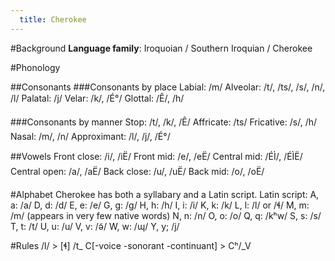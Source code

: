 ---
  title: Cherokee
---
#Background
**Language family**: Iroquoian / Southern Iroquian / Cherokee

#Phonology

##Consonants
###Consonants by place
Labial: /m/
Alveolar: /t/, /ts/, /s/, /n/, /l/
Palatal: /j/
Velar: /k/, /É°/
Glottal: /Ê/, /h/

###Consonants by manner
Stop: /t/, /k/, /Ê/
Affricate: /ts/
Fricative: /s/, /h/
Nasal: /m/, /n/
Approximant: /l/, /j/, /É°/

##Vowels
Front close: /i/, /iË/
Front mid: /e/, /eË/
Central mid: /ÉÌ/, /ÉÌË/
Central open: /a/, /aË/
Back close: /u/, /uË/
Back mid: /o/, /oË/

#Alphabet
Cherokee has both a syllabary and a Latin script. 
Latin script: 
A, a: /a/
D, d: /d/
E, e: /e/
G, g: /g/
H, h: /h/
I, i: /i/
K, k: /k/
L, l: /l/ or /ɬ/
M, m: /m/ (appears in very few native words)
N, n: /n/
O, o: /o/
Q, q: /kʰw/
S, s: /s/
T, t: /t/
U, u: /u/
V, v: /ə̃/
W, w: /ɰ/
Y, y; /j/

#Rules
/l/ > [ɬ] /t_
C[-voice -sonorant -continuant] > Cʰ/_V

